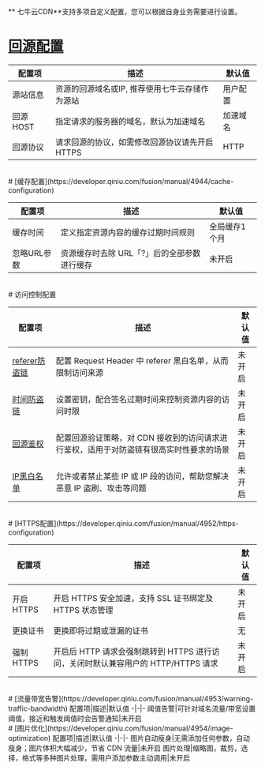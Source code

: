 ** 七牛云CDN**支持多项自定义配置，您可以根据自身业务需要进行设置。
# [回源配置](https://developer.qiniu.com/fusion/manual/4943/back-to-the-source-configuration)

配置项|描述|默认值
-|-|-
源站信息|资源的回源域名或IP, 推荐使用七牛云存储作为源站|用户配置
回源HOST|指定请求的服务器的域名，默认为加速域名|加速域名
回源协议|请求回源的协议，如需修改回源协议请先开启 HTTPS|HTTP
<br/>
# [缓存配置](https://developer.qiniu.com/fusion/manual/4944/cache-configuration)

配置项|描述|默认值
-|-|-
缓存时间|定义指定资源内容的缓存过期时间规则|全局缓存1个月
忽略URL参数|资源缓存时去除 URL「?」后的全部参数进行缓存|未开启
<br/>
# 访问控制配置

配置项|描述|默认值
-|-|-
[referer防盗链](https://developer.qiniu.com/fusion/manual/3839/domain-name-hotlinking-prevention)|配置 Request Header 中 referer 黑白名单，从而限制访问来源|未开启
[时间防盗链](https://developer.qiniu.com/fusion/manual/3841/timestamp-hotlinking-prevention-fusion)|设置密钥，配合签名过期时间来控制资源内容的访问时限|未开启
[回源鉴权](https://developer.qiniu.com/fusion/manual/3930/back-to-the-source-authentication)|配置回源验证策略，对 CDN 接收到的访问请求进行鉴权，适用于对防盗链有很高实时性要求的场景|未开启
[IP黑白名单](https://developer.qiniu.com/fusion/manual/4977/ip-black-and-white-list)|允许或者禁止某些 IP 或 IP 段的访问，帮助您解决恶意 IP 盗刷、攻击等问题|未开启
<br/>
# [HTTPS配置](https://developer.qiniu.com/fusion/manual/4952/https-configuration)

配置项|描述|默认值
-|-|-
开启HTTPS|开启 HTTPS 安全加速，支持 SSL 证书绑定及 HTTPS 状态管理|未开启
更换证书|更换即将过期或泄漏的证书|无
强制HTTPS|开启后 HTTP 请求会强制跳转到 HTTPS 进行访问，关闭时默认兼容用户的 HTTP/HTTPS 请求|未开启
<br/>
# [流量带宽告警](https://developer.qiniu.com/fusion/manual/4953/warning-traffic-bandwidth)
配置项|描述|默认值
-|-|-
阈值告警|可针对域名流量/带宽设置阈值，接近和触发阈值时会告警通知|未开启
<br/>
# [图片优化](https://developer.qiniu.com/fusion/manual/4954/image-optimization)
配置项|描述|默认值
-|-|-
图片自动瘦身|无需添加任何参数，自动瘦身；图片体积大幅减少，节省 CDN 流量|未开启
图片处理|缩略图，裁剪，选择，格式等多种图片处理，需用户添加参数主动调用|未开启
<br/>